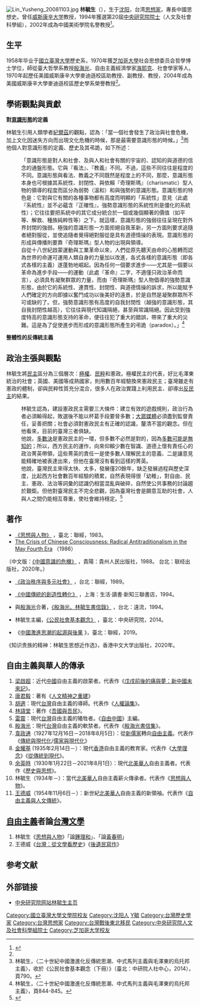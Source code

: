 [[File:Lin_Yusheng_20081103.jpg|thumb]]
'''林毓生'''（{{bd|1934年|8月7日|||}}），生于[[沈阳|沈阳]]，台湾[[思想家|思想家]]，專長中國思想史。曾任[[威斯康辛大学|威斯康辛大学]]教授，1994年獲選第20屆[[中央研究院院士|中央研究院院士]]（人文及社會科學組），2002年成為中國美術學院名譽教授<ref name="Sinica">{{Cite web|url=http://db1n.sinica.edu.tw/textdb/academicians/02.php?func=22&_op=?ID:H038|title=院士會議|accessdate=2018-09-20|author=|date=|work=db1n.sinica.edu.tw|publisher=|archive-url=https://web.archive.org/web/20180920122933/http://db1n.sinica.edu.tw/textdb/academicians/02.php?func=22&_op=%3FID%3AH038|archive-date=2018-09-20|dead-url=yes}}</ref>。

== 生平 ==
1958年毕业于[[國立臺灣大學|國立臺灣大學]]歷史系，1970年獲[[芝加哥大學|芝加哥大學]]社会思想委员会哲學博士学位，師從臺大哲學系教授[[殷海光|殷海光]]、自由主義經濟學家[[海耶克|海耶克]]、社會學家{{le|愛德華·希爾斯|Edward Shils}}等人。1970年起歷任美國威斯康辛大學麥迪遜校區助教授、副教授、教授，2004年成為美國威斯康辛大學麥迪遜校區歷史學系榮譽教授<ref name="Sinica" />。

==學術觀點與貢獻==
'''對[[意識形態|意識形態]]的定義'''

林毓生引用人類學者[[克利福德·格爾茨|紀爾茲]]的觀點，認為：「當一個社會發生了政治與社會危機，加上文化因迷失方向而出現文化危機的時候，那是最需要意識形態的時候。」<ref>林毓生，〈二十世紀中國激進化反傳統思潮、中式馬列主義與毛澤東的烏托邦主義〉，收於《公民社會基本觀念（下冊）》（臺北：中研院人社中心，2014），頁790。</ref>而他個人對意識形態的定義、歷史及其弔詭，如下所述：

:「意識形態是對人和社會、及與人和社會有關的宇宙的、認知的與道德的信念的通盤形態。它與『看法』、『教義』不同。不過，這些不同往往是程度的不同。意識形態與看法、教義之不同既然是程度上的不同，那麼，意識形態本身也可根據其系統性、封閉性、與依賴『奇理斯瑪』（charismatic）型人物的領導的程度而區分為弱勢（溫和）和與強勢的意識形態。意識形態的特色是：它對與它有關的各種事物都有高度而明顯的「系統性」意見（此處『系統性』並不必蘊含『正確性』，強勢意識形態的系統性則是僵化的系統性）；它往往要把系統中的其它成分統合於一個或幾個顯著的價值（如平等、解救、種族純粹性等）之下。就這樣，意識形態的強弱往往呈現在對外界封閉的強弱。極強的意識形態一方面拒絕自我革新，另一方面則要求追隨者絕對服從，並使追隨者覺得絕對服從是具有道德情操的表現。意識形態的形成與傳播則要靠『奇理斯瑪』型人物的出現與領導。
:自從十八世紀啟蒙運動與工業革命以來，人們從原先聽天由命的心態轉而認為世界的命運可運用人類自身的力量加以改進，各式各樣的意識形態（即各式各樣的主義）遂蓬勃地崛起。因為任何一個要求進步——尤其是一個要以革命為進步手段——的運動（此處『革命』二字，不適僅只政治革命而言），必須具有凝聚群眾的力量，而由『奇理斯瑪』型人物倡導的強勢意識形態，由於它的系統性、連貫性、封閉性、與道德情操的訴求，所以能賦予人們確定的方向即據以奮鬥成功以後美好的遠景，於是自然是凝聚群眾所不可或缺的了。但，強勢意識形態有高度的自我封閉性（越強的意識形態，其自我封閉性越高），它往往與現代知識隔絕，甚至與常識隔絕。因此受到強度特高的意識形態支持的革命，便往往犯了重大的錯誤，帶來了重大的災難。這是為了促使進步而形成的意識形態所產生的弔詭（paradox）。」<ref>林毓生，〈二十世紀中國激進化反傳統思潮、中式馬列主義與毛澤東的烏托邦主義〉，頁844-845。</ref>

'''整體性的反傳統主義'''

==政治主張與觀點==
林毓生將[[民主|民主]]區分為三個層次：[[極權|極權]]、[[民粹|民粹]]和憲政。極權民主的代表，好比毛澤東統治的社會；英國、美國等成熟國家，則用數百年經驗換來憲政民主；臺灣雖走有憲政的體制，卻與民粹性質充分混合，很多人在政治實踐上利用民主、卻導出[[反民主|反民主]]的結果。
:林毓生認為，建設憲政民主需要三大條件：建立有效的遊戲規則，政治行為者必須輸得起，敗選後不能以杯葛手段要脅多數；[[大眾媒體|大眾媒體]]必須盡到監督責任，妥善把關；社會必須對憲政民主有正確的認識，釐清不當的觀念。但在他看來，目前的臺灣三者俱缺。
:他說，[[多數決|多數決]]是憲政民主的一環，但多數不必然是對的，因為[[多数无知|多數可能是無知的]]；所以，西方民主的運作，向來仰賴少數在智識、道德上懷有責任心的政治菁英帶領，這些菁英的責任一是使多數人理解民主的意義、二是讓意見能精確地被表達出來，但他在臺灣沒有看到這樣的菁英。
:他說，臺灣民主來得太快、太多，發展僅20餘年，缺乏發展過程與歷史深度，比起西方社會數百年經驗的積累，自然表現得很「幼稚」，對自由、民主、憲政、法治等詞彙的認識仍相當混亂與破碎，自然使公共事務的討論趨於艱鉅。但他對臺灣民主不完全悲觀，因為臺灣社會是願意互助的社會，人與人之間仍能相互尊重，使社會維持穩定。<ref>{{cite web|author=賴義中|url=http://center.tnfsh.tn.edu.tw/files/15-1009-7442,c708-1.php|title=林毓生談台灣民主 民粹性質濃|publisher=[[台灣醒報|台灣醒報]]|date=2014-07-10|accessdate=2015-01-09|archive-date=2019-06-29|archive-url=https://web.archive.org/web/20190629144150/https://center.tnfsh.tn.edu.tw/files/15-1009-7442,c708-1.php|dead-url=no}}</ref>

== 著作 ==

*[http://www.taaze.tw/sing.html?pid=11100187902 《思想與人物》] {{Wayback|url=http://www.taaze.tw/sing.html?pid=11100187902 |date=20170114060325 }}，臺北：聯經，1983。
*[https://www.amazon.com/Crisis-Chinese-Consciousness-Radical-Antitraditionalism/dp/0299074102 The Crisis of Chinese Consciousness: Radical Antitraditionalism in the May Fourth Era] {{Wayback|url=https://www.amazon.com/Crisis-Chinese-Consciousness-Radical-Antitraditionalism/dp/0299074102 |date=20160920004506 }}（1986）
（中文版：[https://book.douban.com/subject/1905142/ 《中國意識的危機》] {{Wayback|url=https://book.douban.com/subject/1905142/ |date=20190614051402 }}，貴陽：貴州人民出版社，1988。
台北：联经出版社，2020年。）

*[http://www.books.com.tw/products/0010124852 《政治秩序與多元社會》] {{Wayback|url=http://www.books.com.tw/products/0010124852 |date=20190629080151 }}，台北：聯經，1989。

*[https://book.douban.com/subject/1071016/ 《中國傳統的創造性轉化》] {{Wayback|url=https://book.douban.com/subject/1071016/ |date=20201125121301 }}，上海：生活·讀書·新知三聯書店，1994。

*與[[殷海光|殷海光]]合著，[http://www.kingstone.com.tw/book/book_page.asp?kmcode=2018560021265&lid=book_class_sec_se&actid=WISE 《殷海光、林毓生書信錄》] {{Wayback|url=http://www.kingstone.com.tw/book/book_page.asp?kmcode=2018560021265&lid=book_class_sec_se&actid=WISE |date=20170114055448 }}，台北：遠流，1994。

*林毓生主編，[http://www.rchss.sinica.edu.tw/app/news.php?Sn=1258 《公民社會基本觀念》] {{Wayback|url=http://www.rchss.sinica.edu.tw/app/news.php?Sn=1258 |date=20170114061219 }}，臺北：中央研究院，2014。

*《[https://www.books.com.tw/products/0010823295 中國激進思潮的起源與後果] {{Wayback|url=https://www.books.com.tw/products/0010823295 |date=20190826053739 }}》，臺北：聯經，2019。

《知识贵族的精神：林毓生思想近作选》，香港中文大学出版社，2020年。

==自由主義與華人的傳承==
#[[梁啟超|梁啟超]]：近代[[中國|中國]]自由主義的啟蒙者。代表作《[[戊戌前後的痛與夢：新中國未來記|戊戌前後的痛與夢：新中國未來記]]》。
#[[唐君毅|唐君毅]]：著有《[[人文精神之重建|人文精神之重建]]》
#[[胡適|胡適]]：現代[[台灣|台灣]]自由主義的導師。代表作《[[人權論集|人權論集]]》。
#[[林語堂|林語堂]]：著作《[[吾國與吾民|吾國與吾民]]》。
#[[雷震_(中華民國)|雷震]]：現代[[台灣|台灣]]自由主義的犧牲者。《[[自由中國_(雜誌)|自由中國]]》主編。
#[[殷海光|殷海光]]：現代[[台灣|台灣]]自由主義的軟禁者。代表作《[[殷海光書信集|殷海光書信集]]》。
#[[韋政通|韋政通]]（1927年12月16日－2018年8月5日）：從[[新儒家|新儒家]]轉向[[自由主義|自由主義]]。代表作《[[傳統與現代化|傳統與現代化]]/[[儒家與現代化|儒家與現代化]]》
#[[金耀基|金耀基]] (1935年2月14日－）：現代[[香港|香港]]自由主義的教育家。代表作《[[大學理念|大學理念]]》《[[從傳統到現代|從傳統到現代]]》。
#[[余英時|余英時]]（1930年1月22日－2021年8月1日）：現代[[北美華人|北美華人]]自由主義者。代表作《[[歷史與思想|歷史與思想]]》。
#林毓生（1934年－）：當代[[北美華人|北美華人]]自由主義薪火傳承者。代表作《[[思想與人物|思想與人物]]》。
#[[王德威|王德威]]（1954年11月6日－）：新世紀[[北美華人|北美華人]]自由主義的新領袖。代表作《[[自由主義與人文傳統|自由主義與人文傳統]]》。

==[[自由主義|自由主義]]者論[[台灣文學|台灣文學]]==
#林毓生《[[思想與人物|思想與人物]]》「論[[鍾理和|鍾理和]]」、「論[[黃春明|黃春明]]」
#王德威《[[台灣：從文學看歷史|台灣：從文學看歷史]]》《[[後遺民寫作|後遺民寫作]]》

== 参考文献 ==
<references/>

==外部链接==
* [https://web.archive.org/web/20180920122933/http://db1n.sinica.edu.tw/textdb/academicians/02.php?func=22&_op=%3FID%3AH038 中央研究院网站林毓生主页]

{{中央研究院第二十届院士}}
{{Authority control}}

{{DEFAULTSORT:Lin林}}
[[Category:國立臺灣大學文學院校友|Category:國立臺灣大學文學院校友]]
[[Category:沈阳人|Category:沈阳人]]
[[Category:林姓|Y毓]]
[[Category:台灣歷史學家|Category:台灣歷史學家]]
[[Category:台灣思想家|Category:台灣思想家]]
[[Category:台灣戰後東北移民|Category:台灣戰後東北移民]]
[[Category:中央研究院人文及社會科學組院士|Category:中央研究院人文及社會科學組院士]]
[[Category:芝加哥大学校友|Category:芝加哥大学校友]]
